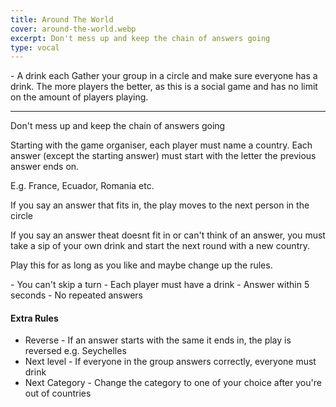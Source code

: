 ```yaml
---
title: Around The World
cover: around-the-world.webp
excerpt: Don't mess up and keep the chain of answers going
type: vocal
---
```


<GameHero
  cover="/BeerGoggleGames/images/aroundtheworld.webp"
  alt="Around The World"
/>

<GameSection title="Equipment" icon="/BeerGoggleGames/images/liquor.webp">
-   A drink each
</GameSection>

<GameSection title="Setup" icon="/BeerGoggleGames/images/settings.webp">
Gather your group in a circle and make sure everyone has a drink. The more players the better, as this is a social game and has no limit on the amount of players playing.

* * *
</GameSection>

<GameSection title="Aim of the Game" icon="/BeerGoggleGames/images/target.webp">
<p>Don't mess up and keep the chain of answers going</p>
</GameSection>

<GameSection title="How to Play" icon="/BeerGoggleGames/images/question.webp">
Starting with the game organiser, each player must name a country. Each answer (except the starting answer) must start with the letter the previous answer ends on.

E.g. France, Ecuador, Romania etc.

If you say an answer that fits in, the play moves to the next person in the circle

If you say an answer theat doesnt fit in or can't think of an answer, you must take a sip of your own drink and start the next round with a new country.

Play this for as long as you like and maybe change up the rules.
</GameSection>

<GameSection title="Rules" icon="/BeerGoggleGames/images/rules.webp">
-   You can't skip a turn
-   Each player must have a drink
-   Answer within 5 seconds
-   No repeated answers
</GameSection>

<GameSection title="Special Edition" icon="/BeerGoggleGames/images/special.webp">

<h4>Extra Rules</h4>

-   Reverse - If an answer starts with the same it ends in, the play is reversed e.g. Seychelles
-   Next level - If everyone in the group answers correctly, everyone must drink
-   Next Category - Change the category to one of your choice after you're out of countries
</GameSection>

<ShareButtons title="Around The World" />

<FeedbackCard>
</FeedbackCard>
